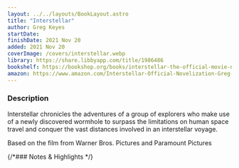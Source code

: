 ```yaml
---
layout: ../../layouts/BookLayout.astro
title: "Interstellar"
author: Greg Keyes
startDate:
finishDate: 2021 Nov 20
added: 2021 Nov 20
coverImage: /covers/interstellar.webp
library: https://share.libbyapp.com/title/1986486
bookshelf: https://bookshop.org/books/interstellar-the-official-movie-novelization/9781783293698
amazon: https://www.amazon.com/Interstellar-Official-Novelization-Greg-Keyes/dp/1783293691/
---
```


<ReadingTime
  startDate  = {frontmatter.startDate}
  finishDate = {frontmatter.finishDate}
/>

### Description
Interstellar chronicles the adventures of a group of explorers who make use of a newly discovered wormhole to surpass the limitations on human space travel and conquer the vast distances involved in an interstellar voyage.

Based on the film from Warner Bros. Pictures and Paramount Pictures

{/*### Notes & Highlights */}

<BuyBook
  library   = {frontmatter.library}
  bookshelf = {frontmatter.bookshelf}
  amazon    = {frontmatter.amazon}
/>

